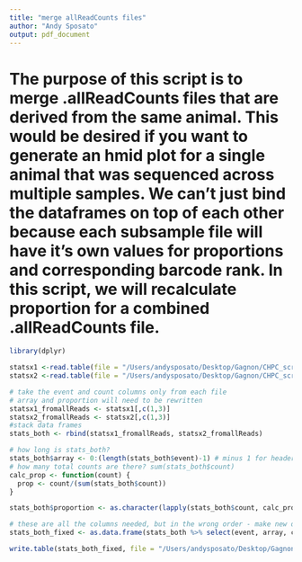 ```yaml
---
title: "merge allReadCounts files"
author: "Andy Sposato"
output: pdf_document
---
```


# The purpose of this script is to merge .allReadCounts files that are derived from the same animal. This would be desired if you want to generate an hmid plot for a single animal that was sequenced across multiple samples. We can't just bind the dataframes on top of each other because each subsample file will have it's own values for proportions and corresponding barcode rank. In this script, we will recalculate proportion for a combined .allReadCounts file.

```r
library(dplyr)
```


```r
statsx1 <-read.table(file = "/Users/andysposato/Desktop/Gagnon/CHPC_scripts/17633Rx1.allReadCounts", sep = "\t", header = T)
statsx2 <-read.table(file = "/Users/andysposato/Desktop/Gagnon/CHPC_scripts/17633Rx2.allReadCounts", sep = "\t", header = T)
```

```r
# take the event and count columns only from each file
# array and proportion will need to be rewritten
statsx1_fromallReads <- statsx1[,c(1,3)]
statsx2_fromallReads <- statsx2[,c(1,3)]
#stack data frames 
stats_both <- rbind(statsx1_fromallReads, statsx2_fromallReads)
```

```r
# how long is stats_both? 
stats_both$array <- 0:(length(stats_both$event)-1) # minus 1 for header
# how many total counts are there? sum(stats_both$count)
calc_prop <- function(count) {
  prop <- count/(sum(stats_both$count))
}
```

```r
stats_both$proportion <- as.character(lapply(stats_both$count, calc_prop))
```

```r
# these are all the columns needed, but in the wrong order - make new data frame in correct order of columns (event, array, count, proportion)
stats_both_fixed <- as.data.frame(stats_both %>% select(event, array, count, proportion))
```

```r
write.table(stats_both_fixed, file = "/Users/andysposato/Desktop/Gagnon/CHPC_scripts/17633Rx1andx2.allReadCounts", sep = "\t", quote = F, row.names = F)
```

